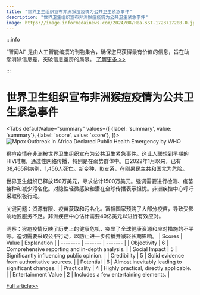 ```yaml
---
title: "世界卫生组织宣布非洲猴痘疫情为公共卫生紧急事件"
description: "世界卫生组织宣布非洲猴痘疫情为公共卫生紧急事件"
image: https://image.informedainews.com/2024/08/Hea-sST-1723717208-0.jpg
---
```



:::info

“智闻AI“ 是由人工智能编撰的刊物集合，确保您只获得最有价值的信息，旨在助您消除信息差，突破信息茧房的局限。  [了解更多 >>](/)

:::

# 世界卫生组织宣布非洲猴痘疫情为公共卫生紧急事件


<Tabs
	defaultValue="summary"
	values={[
	{label: 'summary', value: 'summary'},
	{label: 'score', value: 'score'},
]}>
<TabItem value="summary">
<img
  src="https://image.informedainews.com/2024/08/Hea-sST-1723717208-0.jpg"
  alt="Mpox Outbreak in Africa Declared Public Health Emergency by WHO"
/>



猴痘疫情在非洲被世界卫生组织宣布为公共卫生紧急事件。这让人联想到早期的HIV时期，通过性网络传播，特别是在弱势群体中。自2022年1月以来，已有38,465例病例，1,456人死亡。新变种，Ib支系，在刚果民主共和国尤为危险。

世界卫生组织已释放150万美元，寻求总计1500万美元。强调需要进行检测、疫苗接种和减少污名化。对隐性轻微感染和潜在全球传播表示担忧。非洲疾控中心呼吁采取积极行动。

关键问题：资源有限、疫苗获取和污名化。富裕国家预购了大部分疫苗，导致受影响地区服务不足。非洲疾控中心估计需要40亿美元以进行有效应对。

洞察：猴痘疫情反映了历史上的健康危机，突显了全球健康资源和应对措施的不平等。迫切需要采取公平行动，以防止进一步传播并减轻长期影响。
</TabItem>
<TabItem value="score">
	| Scores     | Value   | Explanation |
	| -------- | ------- | ------- |
	| Objectivity  | 6    | Comprehensive reporting and in-depth analysis.    |
	| Social Impact | 5     | Significantly influencing public opinion.    |
	| Credibility    | 5    | Solid evidence from authoritative sources.    |
	| Potential    | 6    | Almost inevitably leading to significant changes.    |
	| Practicality    | 4    | Highly practical, directly applicable.    |
	| Entertainment Value    | 2    | Includes a few entertaining elements.    |
</TabItem>
</Tabs>

[Full article>>](https://www.theguardian.com/world/article/2024/aug/14/mpox-outbreak-africa-public-health-emergency-declares-who)
